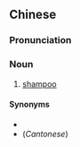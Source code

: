 ==Chinese==
{{zh-forms|s=洗发水|type=21}}
{{wikipedia|lang=zh}}

===Pronunciation===
{{zh-pron
|m=xǐ髮shuǐ
|c=sai2 faat3 seoi2
|cat=n
}}

===Noun===
{{zh-noun}}

# [[shampoo]]

====Synonyms====
* {{zh-l|洗髮精}}
* (''Cantonese'') {{zh-l|洗頭水}}